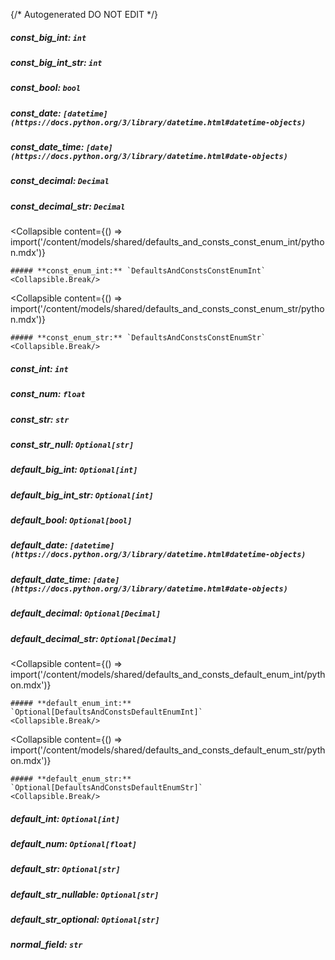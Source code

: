 {/* Autogenerated DO NOT EDIT  */}

##### **const_big_int:** `int`

##### **const_big_int_str:** `int`

##### **const_bool:** `bool`

##### **const_date:** `[datetime](https://docs.python.org/3/library/datetime.html#datetime-objects)`

##### **const_date_time:** `[date](https://docs.python.org/3/library/datetime.html#date-objects)`

##### **const_decimal:** `Decimal`

##### **const_decimal_str:** `Decimal`

<Collapsible
    content={() => import('/content/models/shared/defaults_and_consts_const_enum_int/python.mdx')}
>
    ##### **const_enum_int:** `DefaultsAndConstsConstEnumInt`
    <Collapsible.Break/>
</Collapsible>

<Collapsible
    content={() => import('/content/models/shared/defaults_and_consts_const_enum_str/python.mdx')}
>
    ##### **const_enum_str:** `DefaultsAndConstsConstEnumStr`
    <Collapsible.Break/>
</Collapsible>

##### **const_int:** `int`

##### **const_num:** `float`

##### **const_str:** `str`

##### **const_str_null:** `Optional[str]`

##### **default_big_int:** `Optional[int]`

##### **default_big_int_str:** `Optional[int]`

##### **default_bool:** `Optional[bool]`

##### **default_date:** `[datetime](https://docs.python.org/3/library/datetime.html#datetime-objects)`

##### **default_date_time:** `[date](https://docs.python.org/3/library/datetime.html#date-objects)`

##### **default_decimal:** `Optional[Decimal]`

##### **default_decimal_str:** `Optional[Decimal]`

<Collapsible
    content={() => import('/content/models/shared/defaults_and_consts_default_enum_int/python.mdx')}
>
    ##### **default_enum_int:** `Optional[DefaultsAndConstsDefaultEnumInt]`
    <Collapsible.Break/>
</Collapsible>

<Collapsible
    content={() => import('/content/models/shared/defaults_and_consts_default_enum_str/python.mdx')}
>
    ##### **default_enum_str:** `Optional[DefaultsAndConstsDefaultEnumStr]`
    <Collapsible.Break/>
</Collapsible>

##### **default_int:** `Optional[int]`

##### **default_num:** `Optional[float]`

##### **default_str:** `Optional[str]`

##### **default_str_nullable:** `Optional[str]`

##### **default_str_optional:** `Optional[str]`

##### **normal_field:** `str`

